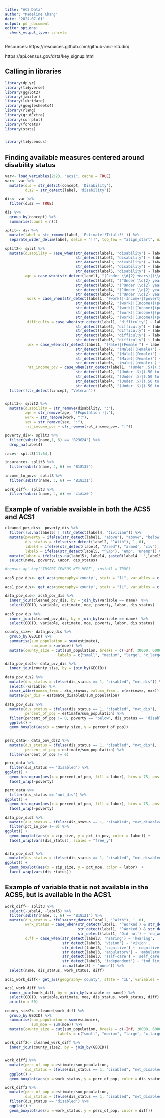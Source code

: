 ```yaml
---
title: "ACS Data"
author: "Madeline Chang"
date: "2025-07-01"
output: pdf_document
editor_options: 
  chunk_output_type: console
---
```


Resources:
https://resources.github.com/github-and-rstudio/

https://api.census.gov/data/key_signup.html


## Calling in libraries

```r
library(dplyr)
library(tidyverse)
library(ggplot2)
library(janitor)
library(lubridate)
library(googlesheets4)
library(rlang)
library(gridExtra)
library(corrplot)
library(forcats)
library(stats)


library(tidycensus)
```

## Finding available measures centered around disability status

```r
var<- load_variables(2023, "acs1", cache = TRUE)
var<- var %>%
  mutate(dis = str_detect(concept, 'Disability'),
         dis2 = str_detect(label, 'disability'))

dis<- var %>%
  filter(dis2 == TRUE)

dis %>%
  group_by(concept) %>%
  summarise(count = n())
```

```r
split<- dis %>%
  mutate(label = str_remove(label, 'Estimate!!Total:!!')) %>%
  separate_wider_delim(label, delim = "!!", too_few = "align_start", names_sep = "")

split2<- split %>%
  mutate(disability = case_when(str_detect(label1, "disability") ~ label1,
                                str_detect(label2, "disability") ~ label2,
                                str_detect(label3, "disability") ~ label3,
                                str_detect(label4, "disability") ~ label4,
                                str_detect(label5, "disability") ~ label5),
         age = case_when(str_detect(label1, "(^Under \\d{2} years)|(\\d{2} to \\d{2} years)|(\\d{2} years and over)") ~ label1,
                                str_detect(label2, "(^Under \\d{2} years)|(\\d{2} to \\d{2} years)|(\\d{2} years and over)") ~ label2,
                                str_detect(label3, "(^Under \\d{2} years)|(\\d{2} to \\d{2} years)|(\\d{2} years and over)") ~ label3,
                                str_detect(label4, "(^Under \\d{2} years)|(\\d{2} to \\d{2} years)|(\\d{2} years and over)") ~ label4,
                                str_detect(label5, "(^Under \\d{2} years)|(\\d{2} to \\d{2} years)|(\\d{2} years and over)") ~ label5),
          work = case_when(str_detect(label1, "(work)|(Income)|(poverty)|(labor)|(Employ)|(Unemploy)") ~ label1,
                                str_detect(label2, "(work)|(Income)|(poverty)|(labor)|(Employ)|(Unemploy)") ~ label2,
                                str_detect(label3, "(work)|(Income)|(poverty)|(labor)|(Employ)|(Unemploy)") ~ label3,
                                str_detect(label4, "(work)|(Income)|(poverty)|(labor)|(Employ)|(Unemploy)") ~ label4,
                                str_detect(label5, "(work)|(Income)|(poverty)|(labor)|(Employ)|(Unemploy)") ~ label5),
          difficulty = case_when(str_detect(label1, "difficulty") ~ label1,
                                str_detect(label2, "difficulty") ~ label2,
                                str_detect(label3, "difficulty") ~ label3,
                                str_detect(label4, "difficulty") ~ label4,
                                str_detect(label5, "difficulty") ~ label5),
          sex = case_when(str_detect(label1, "(Male)|(Female)") ~ label1,
                                str_detect(label2, "(Male)|(Female)") ~ label2,
                                str_detect(label3, "(Male)|(Female)") ~ label3,
                                str_detect(label4, "(Male)|(Female)") ~ label4,
                                str_detect(label5, "(Male)|(Female)") ~ label5),
          rat_income_pov = case_when(str_detect(label1, "(Under .5)|(.50 to .99)|(1.00 to 1.49)|(1.50 to 1.99)|(2.00 and over)") ~ label1,
                                str_detect(label2, "(Under .5)|(.50 to .99)|(1.00 to 1.49)|(1.50 to 1.99)|(2.00 and over)") ~ label2,
                                str_detect(label3, "(Under .5)|(.50 to .99)|(1.00 to 1.49)|(1.50 to 1.99)|(2.00 and over)") ~ label3,
                                str_detect(label4, "(Under .5)|(.50 to .99)|(1.00 to 1.49)|(1.50 to 1.99)|(2.00 and over)") ~ label4,
                                str_detect(label5, "(Under .5)|(.50 to .99)|(1.00 to 1.49)|(1.50 to 1.99)|(2.00 and over)") ~ label5)) %>%
  filter(!str_detect(concept, "Veteran"))


split3<- split2 %>%
  mutate(disability = str_remove(disability, ":"),
         age = str_remove(age, "(Population )|:"),
         work = str_remove(work, ":"),
         sex = str_remove(sex, ":"),
         rat_income_pov = str_remove(rat_income_pov, ":"))

poverty_dis<- split3 %>%
  filter(substr(name,1, 6) == 'B23024') %>%
  drop_na(label4)

race<- split3[11:64,]

insurance<- split3 %>%
  filter(substr(name, 1, 6) == 'B18135')

income_to_pov<- split3 %>%
  filter(substr(name, 1, 6) == 'B18131') 

work_diff<- split3 %>%
  filter(substr(name, 1, 6) == 'C18120')

```

## Example of variable available in both the ACS5 and ACS1

```r
cleaned_pov_dis<- poverty_dis %>%
  filter(!is.na(label5) | !str_detect(label4, "Civilian")) %>%
  mutate(poverty = ifelse(str_detect(label1, "above"), "above", "below"),
         dis_status = ifelse(str_detect(label2, "^With"), 1, 0),
         label4 = ifelse(str_detect(label4, "Armed"), "armed", "civ"),
         label5 = ifelse(str_detect(label5, "^Emp"), "emp", "unemp")) %>%
  mutate(labor = ifelse(is.na(label5), label4, paste0(label4,'_',label5))) %>%
  select(name, poverty, labor, dis_status)
```


```r
#census_api_key('INSERT CENSUS KEY HERE', install = TRUE)

acs5_pov_dis<- get_acs(geography='county', state = "IL", variables = c(cleaned_pov_dis$name), survey = "acs5", year = 2023, cache = TRUE)

acs1_pov_dis<- get_acs(geography='county', state = "IL", variables = c(cleaned_pov_dis$name), survey = "acs1", year = 2023, cache = TRUE)
```

```r
data_pov_dis<- acs5_pov_dis %>%
  inner_join(cleaned_pov_dis, by = join_by(variable == name)) %>%
  select(GEOID, variable, estimate, moe, poverty, labor, dis_status)

acs5_pov_dis %>%
  inner_join(cleaned_pov_dis, by = join_by(variable == name)) %>%
  select(GEOID, variable, estimate, moe, poverty, labor, dis_status)

```

```r
county_size<- data_pov_dis %>%
  group_by(GEOID) %>%
  summarise(sum_population = sum(estimate),
            sum_moe = sum(moe)) %>%
  mutate(county_size = cut(sum_population, breaks = c(-Inf, 20000, 60000, 200000,Inf),
                        labels = c("small", "medium", "large", "x_large"))) 

data_pov_dis2<- data_pov_dis %>%
  inner_join(county_size, by = join_by(GEOID)) 
```

```r
data_pov_dis2 %>%
  mutate(dis_status = ifelse(dis_status == 1, "disabled", "not_dis")) %>%
  select(-variable) %>%
  pivot_wider(names_from = dis_status, values_from = c(estimate, moe)) %>%
  mutate(per_dis = estimate_disabled/sum_population) 
```

```r
data_pov_dis2 %>%
  mutate(dis_status = ifelse(dis_status == 1, "disabled", "not_dis"),
         percent_of_pop = estimate/sum_population) %>%
  filter(percent_of_pop != 0, poverty == 'below', dis_status == 'disabled') %>%
  ggplot() +
  geom_boxplot(aes(x = county_size, y = percent_of_pop))


perc_data<- data_pov_dis2 %>%
  mutate(dis_status = ifelse(dis_status == 1, "disabled", "not_dis"),
         percent_of_pop = estimate/sum_population) %>%
  filter(percent_of_pop != 0) 

perc_data %>%
  filter(dis_status == 'disabled') %>%
ggplot() +
  geom_histogram(aes(x = percent_of_pop, fill = labor), bins = 75, position = "identity", alpha = 0.5) +
  facet_wrap(~poverty)

perc_data %>%
  filter(dis_status == 'not_dis') %>%
ggplot() +
  geom_histogram(aes(x = percent_of_pop, fill = labor), bins = 75, position = "identity", alpha = 0.5) +
  facet_wrap(~poverty)

```


```r
data_pov_dis2 %>%
  mutate(dis_status = ifelse(dis_status == 1, "disabled", "not_disabled")) %>%
  filter(pct_in_pov != 0) %>%
ggplot() +
  geom_boxplot(aes(x = zip_size, y = pct_in_pov, color = labor)) +
  facet_wrap(vars(dis_status), scales = "free_y")


data_pov_dis2 %>%
  mutate(dis_status = ifelse(dis_status == 1, "disabled", "not_disabled")) %>%
ggplot() +
  geom_boxplot(aes(x = zip_size, y = pct_moe, color = labor)) +
  facet_wrap(vars(dis_status))
```




## Example of variable that is not available in the ACS5, but is available in the ACS1.

```r
work_diff<- split3 %>%
  select(-label4, -label5) %>%
  filter(substr(name, 1, 6) == 'B18121') %>%
  mutate(dis_status = ifelse(str_detect(label2, "^With"), 1, 0),
         work_status = case_when(str_detect(label1, '^Worked') & str_detect(label1, 'less than') ~ 'work_PT',
                                 str_detect(label1, '^Worked') & str_detect(label1, 'full-time') ~ 'work_FT',
                                 str_detect(label1, "Did not") ~ 'no_work'),
         diff = case_when(str_detect(label3, 'hearing') ~ 'hearing',
                          str_detect(label3, 'vision') ~ 'vision',
                          str_detect(label3, 'cognitive') ~ 'cognitive',
                          str_detect(label3, 'ambulatory') ~ 'ambulatory',
                          str_detect(label3, 'self-care') ~ 'self_care',
                          str_detect(label3, 'independent') ~ 'ind_living',
                          is.na(label3) ~ 'none')) %>%
  select(name, dis_status, work_status, diff)
```

```r
acs1_work_diff<- get_acs(geography='county', state = "IL", variables = c(work_diff$name), survey = "acs1", year = 2023, cache = TRUE)
```

```r
acs1_work_diff %>%
  inner_join(work_diff, by = join_by(variable == name)) %>%
  select(GEOID, variable,estimate, moe, dis_status, work_status, diff) %>%
  print(n = 50)

county_size2<- cleaned_work_diff %>%
  group_by(GEOID) %>%
  summarise(sum_population = sum(estimate),
            sum_moe = sum(moe)) %>%
  mutate(county_size = cut(sum_population, breaks = c(-Inf, 20000, 60000, 200000,Inf),
                        labels = c("small", "medium", "large", "x_large"))) 

work_diff2<- cleaned_work_diff %>%
  inner_join(county_size2, by = join_by(GEOID)) 


work_diff2 %>%
  mutate(perc_of_pop = estimate/sum_population,
         dis_status = ifelse(dis_status == 1, "disabled", "not_disabled")) %>%
  ggplot() +
  geom_boxplot(aes(x = work_status, y = perc_of_pop, color = dis_status)) 

work_diff2 %>%
  mutate(perc_of_pop = estimate/sum_population,
         dis_status = ifelse(dis_status == 1, "disabled", "not_disabled")) %>%
  filter(dis_status == 'disabled') %>%
  ggplot() +
  geom_boxplot(aes(x = work_status, y = perc_of_pop, color = diff)) 
```


